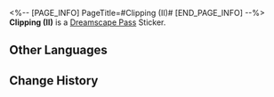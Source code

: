 <%-- [PAGE_INFO]
PageTitle=#Clipping (II)#
[END_PAGE_INFO] --%>
{{Stub|Location information}}
{{Item Infobox
|id          = 223181
|image       = Dreamscape Pass Sticker Text.png
|type        = Dreamscape Pass Sticker
|type2       = City That Never Sleeps Stickers
|invCategory = 
|rarity      = 4
|effect      = 
|description = Digital stickers that can be used to decorate the pages of the Dreamtour Handbook. They come in many different styles.
|source1     = [[Learn about the Dreamscape Motivators from Ran]]
}}
{{Description|Did you know? On average, one in four Dreamchasers suffers from severe mental illness... as expected from wealthy people!}}
'''Clipping (II)''' is a [[Dreamscape Pass]] Sticker.

==Other Languages==
{{Other Languages
|en   = Clipping (II)
|zhs  = 简报•其二
|zht  = 簡報•其二
|ja   = 速報・2
|ko   = 토막 뉴스•2
|es   = Informe II
|fr   = Nouvelles (II)
|ru   = Брифинг II
|th   = รายงานโดยย่อ 2
|vi   = Tin Vắn (2)
|de   = Kurzbericht (II)
|id   = Laporan Singkat 2
|pt   = Recorte (II)
}}

==Change History==
{{Change History|2.0}}
